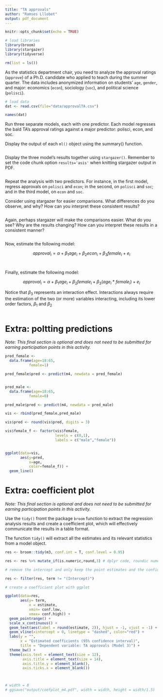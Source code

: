 ```yaml
---
title: "TA approvals"
author: "Ramses Lllobet"
output: pdf_document
---
```


```r
knitr::opts_chunk$set(echo = TRUE)

# load libraries
library(broom)
library(stargazer)
library(tidyverse)

rm(list = ls())


```


As the statistics department chair, you need to analyze the approval ratings (`approve`) of a Ph.D. candidate who applied to teach during the summer quarter. The data includes anonymized information on students' `age`, `gender`, and major: economics (`econ`), sociology (`soc`), and political science (`polisci`).


```r
# load data
dat <- read.csv(file="data/approvalTA.csv")

names(dat)
```


Run three separate models, each with one predictor. Each model regresses the bald TA's approval ratings against a major predictor: polisci, econ, and soc.

Display the output of each `ml()` object using the summary() function.


```r


```


Display the three model's results together using `stargazer()`. Remember to set the code chunk option `results='asis'` when knitting stargazer output in PDF.



```r




```


Repeat the analysis with two predictors. For instance, in the first model, regress approvals on `polisci` and `econ`; in the second, on `polisci` and `soc`; and in the third model, on `econ` and `soc`.

Consider using stargazer for easier comparisons. What differences do you observe, and why? How can you interpret these consistent results?

```r



```


Again, perhaps stargazer will make the comparisons easier. What do you see? Why are the results changing? How can you interpret these results in a consistent manner?

```r




```


Now, estimate the following model:


$$ approval_i = \alpha + \beta_1 age_i + \beta_2 econ_i + \beta_3 female_i + e_i$$



```r


```


```r


```




Finally, estimate the following model:


$$ approval_i = \alpha + \beta_1 age_i + \beta_2 female_i + \beta_3 (age_i*female_i) + e_i$$

Notice that $\beta_3$ represents an interaction effect. Interactions always require the estimation of the two (or more) variables interacting, including its lower order factors, $\beta_1$ and $\beta_2$



```r



```







# Extra: poltting predictions


*Note: This final section is optional and does not need to be submitted for earning participation points in this activity.*



```r

pred_female <-
  data.frame(age=18:65,
           female=1)

pred_female$pred <- predict(m4, newdata = pred_female)


pred_male <-
  data.frame(age=18:65,
           female=0)

pred_male$pred <- predict(m4, newdata = pred_male)

vis <- rbind(pred_female,pred_male)

vis$pred <- round(vis$pred, digits = 3)

vis$female_f <- factor(vis$female,
                       levels = c(0,1),
                       labels = c("male","female"))


ggplot(data=vis,
       aes(y=pred,
           x=age,
           color=female_f)) +
  geom_line()


```








# Extra: coefficient plot


*Note: This final section is optional and does not need to be submitted for earning participation points in this activity.*


Use the `tidy()` fromt the package `broom` function to extract the regression analysis results and create a coefficient plot, which will effectively communicate the results in a table format.


The function `tidy()` will extract all the estimates and its relevant statistics from a model object.

```r
res <- broom::tidy(m3, conf.int = T, conf.level = 0.95)

res <- res %>% mutate_if(is.numeric,round,3) # dplyr code, roundic numeric columns to 3 digits
```


```r
# remove the intercept and only keep the point estimates and the confidence intervals

res <- filter(res, term != "(Intercept)")

```


```r


# create a coefficient plot with ggplot

ggplot(data=res,
       aes(y= term,
           x = estimate,
           xmin= conf.low,
           xmax= conf.high)) +
  geom_pointrange() +
  scale_x_continuous() +
  geom_text(aes(label = round(estimate, 2)), hjust = -1, vjust = -1) +
  geom_vline(xintercept = 0, linetype = "dashed", color="red") +
  labs(y = "", 
       x = "Estimated coefficients (95% confidence interval)",
       title = "Dependent variable: TA approvals (Model 3)") +
  theme_bw() +
  theme(axis.text = element_text(size = 12),
        axis.title = element_text(size = 14),
        axis.title.y = element_blank(),
        axis.ticks.x = element_blank())



# width = 8
# ggsave("output/coefplot_m4.pdf", width = width, height = width/1.5)



```




